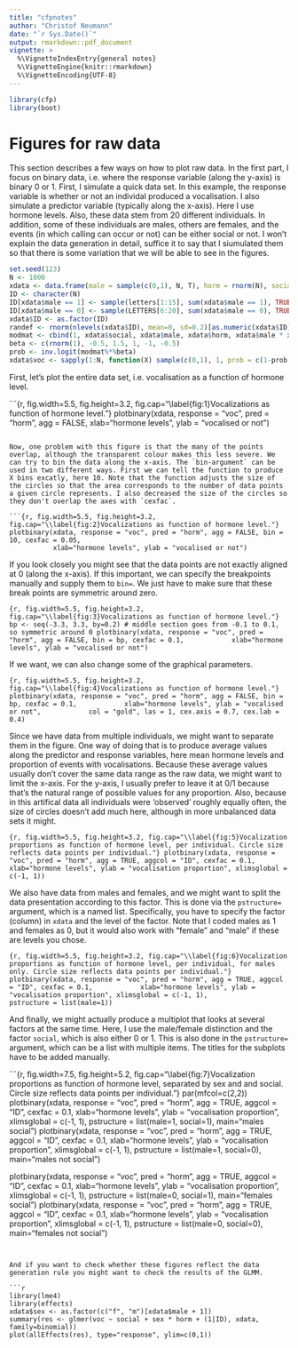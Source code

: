 ```yaml
---
title: "cfpnotes"
author: "Christof Neumann"
date: "`r Sys.Date()`"
output: rmarkdown::pdf_document
vignette: >
  %\VignetteIndexEntry{general notes}
  %\VignetteEngine{knitr::rmarkdown}
  %\VignetteEncoding{UTF-8}
---
```




```r
library(cfp)
library(boot)
```





# Figures for raw data

This section describes a few ways on how to plot raw data. In the first part, I focus on binary data, i.e. where the response variable (along the y-axis) is binary 0 or 1. First, I simulate a quick data set. In this example, the response variable is whether or not an individal produced a vocalisation. I also simulate a predictor variable (typically along the x-axis). Here I use hormone levels. Also, these data stem from 20 different individuals. In addition, some of these individuals are males, others are females, and the events (in which calling can occur or not) can be either social or not. I won't explain the data generation in detail, suffice it to say that I siumulated them so that there is some variation that we will be able to see in the figures.


```r
set.seed(123)
N <- 1000
xdata <- data.frame(male = sample(c(0,1), N, T), horm = rnorm(N), social = sample(c(0,1), N, T))
ID <- character(N)
ID[xdata$male == 1] <- sample(letters[1:15], sum(xdata$male == 1), TRUE)
ID[xdata$male == 0] <- sample(LETTERS[6:20], sum(xdata$male == 0), TRUE)
xdata$ID <- as.factor(ID)
randef <- rnorm(nlevels(xdata$ID), mean=0, sd=0.2)[as.numeric(xdata$ID)]
modmat <- cbind(1, xdata$social, xdata$male, xdata$horm, xdata$male * xdata$horm, randef)
beta <- c(rnorm(1), -0.5, 1.5, 1, -1, -0.5)
prob <- inv.logit(modmat%*%beta)
xdata$voc <- sapply(1:N, function(X) sample(c(0,1), 1, prob = c(1-prob[X,1], prob[X, 1] ) ))
```


First, let's plot the entire data set, i.e. vocalisation as a function of hormone level.

```{r, fig.width=5.5, fig.height=3.2, fig.cap="\\label{fig:1}Vocalizations as function of hormone level."}
plotbinary(xdata, response = "voc", pred = "horm", agg = FALSE,
           xlab="hormone levels", ylab = "vocalised or not")

```

Now, one problem with this figure is that the many of the points overlap, although the transparent colour makes this less severe. We can try to bin the data along the x-axis. The `bin-argument` can be used in two different ways. First we can tell the function to produce X bins excatly, here 10. Note that the function adjusts the size of the circles so that the area corresponds to the number of data points a given circle represents. I also decreased the size of the circles so they don't overlap the axes with `cexfac`. 

```{r, fig.width=5.5, fig.height=3.2, fig.cap="\\label{fig:2}Vocalizations as function of hormone level."}
plotbinary(xdata, response = "voc", pred = "horm", agg = FALSE, bin = 10, cexfac = 0.05,
           xlab="hormone levels", ylab = "vocalised or not")
```

If you look closely you might see that the data points are not exactly aligned at 0 (along the x-axis). If this important, we can specify the breakpoints manually and supply them to `bin=`. We just have to make sure that these break points are symmetric around zero.


```{r, fig.width=5.5, fig.height=3.2, fig.cap="\\label{fig:3}Vocalizations as function of hormone level."}
bp <- seq(-3.3, 3.3, by=0.2) # middle section goes from -0.1 to 0.1, so symmetric around 0
plotbinary(xdata, response = "voc", pred = "horm", agg = FALSE, bin = bp, cexfac = 0.1,
           xlab="hormone levels", ylab = "vocalised or not")
```


If we want, we can also change some of the graphical parameters.

```{r, fig.width=5.5, fig.height=3.2, fig.cap="\\label{fig:4}Vocalizations as function of hormone level."}
plotbinary(xdata, response = "voc", pred = "horm", agg = FALSE, bin = bp, cexfac = 0.1,
           xlab="hormone levels", ylab = "vocalised or not",
           col = "gold", las = 1, cex.axis = 0.7, cex.lab = 0.4)
```


Since we have data from multiple individuals, we might want to separate them in the figure. One way of doing that is to produce average values along the predictor and response variables, here mean hormone levels and proportion of events with vocalisations. Because these average values usually don't cover the same data range as the raw data, we might want to limit the x-axis. For the y-axis, I usually prefer to leave it at 0/1 because that's the natural range of possible values for any proportion. Also, because in this artifical data all individuals were 'observed' roughly equally often, the size of circles doesn't add much here, although in more unbalanced data sets it might.

```{r, fig.width=5.5, fig.height=3.2, fig.cap="\\label{fig:5}Vocalization proportions as function of hormone level, per individual. Circle size reflects data points per individual."}
plotbinary(xdata, response = "voc", pred = "horm", agg = TRUE, aggcol = "ID", cexfac = 0.1,
           xlab="hormone levels", ylab = "vocalisation proportion", xlimsglobal = c(-1, 1))
```


We also have data from males and females, and we might want to split the data presentation according to this factor. This is done via the `pstructure=` argument, which is a named list. Specifically, you have to specify the factor (column) in `xdata` and the level of the factor. Note that I coded males as 1 and females as 0, but it would also work with "female" and "male" if these are levels you chose.


```{r, fig.width=5.5, fig.height=3.2, fig.cap="\\label{fig:6}Vocalization proportions as function of hormone level, per individual, for males only. Circle size reflects data points per individual."}
plotbinary(xdata, response = "voc", pred = "horm", agg = TRUE, aggcol = "ID", cexfac = 0.1,
           xlab="hormone levels", ylab = "vocalisation proportion", xlimsglobal = c(-1, 1),
           pstructure = list(male=1))
```


And finally, we might actually produce a multiplot that looks at several factors at the same time. Here, I use the male/female distinction and the factor `social`, which is also either 0 or 1. This is also done in the `pstructure=` argument, which can be a list with multiple items. The titles for the subplots have to be added manually.


```{r, fig.width=7.5, fig.height=5.2, fig.cap="\\label{fig:7}Vocalization proportions as function of hormone level, separated by sex and and social. Circle size reflects data points per individual."}
par(mfcol=c(2,2))
plotbinary(xdata, response = "voc", pred = "horm", agg = TRUE, aggcol = "ID", cexfac = 0.1,
           xlab="hormone levels", ylab = "vocalisation proportion", xlimsglobal = c(-1, 1),
           pstructure = list(male=1, social=1), main="males social")
plotbinary(xdata, response = "voc", pred = "horm", agg = TRUE, aggcol = "ID", cexfac = 0.1,
           xlab="hormone levels", ylab = "vocalisation proportion", xlimsglobal = c(-1, 1),
           pstructure = list(male=1, social=0), main="males not social")

plotbinary(xdata, response = "voc", pred = "horm", agg = TRUE, aggcol = "ID", cexfac = 0.1,
           xlab="hormone levels", ylab = "vocalisation proportion", xlimsglobal = c(-1, 1),
           pstructure = list(male=0, social=1), main="females social")
plotbinary(xdata, response = "voc", pred = "horm", agg = TRUE, aggcol = "ID", cexfac = 0.1,
           xlab="hormone levels", ylab = "vocalisation proportion", xlimsglobal = c(-1, 1),
           pstructure = list(male=0, social=0), main="females not social")

```


And if you want to check whether these figures reflect the data generation rule you might want to check the results of the GLMM.

```r
library(lme4)
library(effects)
xdata$sex <- as.factor(c("f", "m")[xdata$male + 1])
summary(res <- glmer(voc ~ social + sex * horm + (1|ID), xdata, family=binomial))
plot(allEffects(res), type="response", ylim=c(0,1))
```








